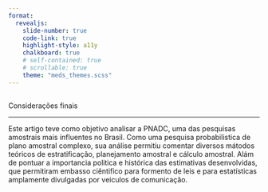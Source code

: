 ```yaml
---
format: 
  revealjs:
    slide-number: true
    code-link: true
    highlight-style: a11y
    chalkboard: true
    # self-contained: true
    # scrollable: true
    theme: "meds_themes.scss"
---
```


## {#consideracoes data-menu-title="Considerações finais"}

[Considerações finais]{.slide-title}

<hr>

::: body-text-m
Este artigo teve como objetivo analisar a PNADC, uma das pesquisas amostrais mais influentes no Brasil. Como uma pesquisa probabilistica de plano amostral complexo, sua análise permitiu comentar diversos mátodos teóricos
de estratificação, planejamento amostral e cálculo amostral. Alám de pontuar a importancia politica e histórica das estimativas desenvolvidas, que permitiram embasso ciêntifico para formento de leis e para estatísticas amplamente
divulgadas por veiculos de comunicação.
:::
